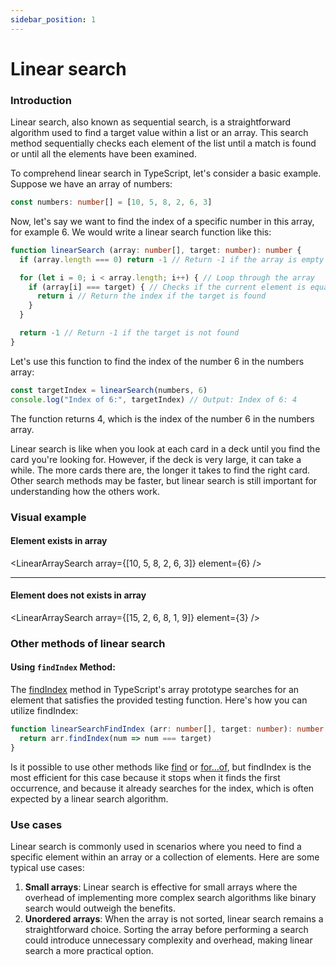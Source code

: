 ```yaml
---
sidebar_position: 1
---
```



# Linear search

### Introduction

Linear search, also known as sequential search, is a straightforward algorithm used to find a target value within a list or an array. This search method sequentially checks each element of the list until a match is found or until all the elements have been examined.

To comprehend linear search in TypeScript, let's consider a basic example. Suppose we have an array of numbers:

```typescript
const numbers: number[] = [10, 5, 8, 2, 6, 3]
```

Now, let's say we want to find the index of a specific number in this array, for example 6. We would write a linear search function like this:

```typescript
function linearSearch (array: number[], target: number): number {
  if (array.length === 0) return -1 // Return -1 if the array is empty

  for (let i = 0; i < array.length; i++) { // Loop through the array
    if (array[i] === target) { // Checks if the current element is equal to the target
      return i // Return the index if the target is found
    }
  }

  return -1 // Return -1 if the target is not found
}
```

Let's use this function to find the index of the number 6 in the numbers array:

```typescript
const targetIndex = linearSearch(numbers, 6)
console.log("Index of 6:", targetIndex) // Output: Index of 6: 4
```

The function returns 4, which is the index of the number 6 in the numbers array.

Linear search is like when you look at each card in a deck until you find the card you're looking for. However, if the
deck is very large, it can take a while. The more cards there are, the longer it takes to find the right card. Other
search methods may be faster, but linear search is still important for understanding how the others work.

### Visual example

#### Element exists in array

<LinearArraySearch array={[10, 5, 8, 2, 6, 3]} element={6} />

<hr />

#### Element does not exists in array

<LinearArraySearch array={[15, 2, 6, 8, 1, 9]} element={3} />

### Other methods of linear search

#### Using `findIndex` Method:

The [findIndex](https://developer.mozilla.org/en-US/docs/Web/JavaScript/Reference/Global_Objects/Array/findIndex) method in TypeScript's array prototype searches for an element that satisfies the provided testing function. Here's how you can utilize findIndex:

```typescript
function linearSearchFindIndex (arr: number[], target: number): number {
  return arr.findIndex(num => num === target)
}
```

Is it possible to use other methods like [find](https://developer.mozilla.org/en-US/docs/Web/JavaScript/Reference/Global_Objects/Array/find)
or [for...of](https://developer.mozilla.org/en-US/docs/Web/JavaScript/Reference/Statements/for...of), but findIndex is the most efficient
for this case because it stops when it finds the first occurrence, and because it already searches for the index, which is often expected
by a linear search algorithm.

### Use cases

Linear search is commonly used in scenarios where you need to find a specific element within an array or a collection of elements. Here are some typical use cases:

1. **Small arrays**: Linear search is effective for small arrays where the overhead of implementing more complex search algorithms like binary search would outweigh the benefits.
2. **Unordered arrays**: When the array is not sorted, linear search remains a straightforward choice. Sorting the array before performing a search could introduce unnecessary complexity and overhead, making linear search a more practical option.
